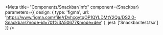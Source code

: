 
<Meta
  title="Components/Snackbar/Info"
  component={Snackbar}
  parameters={{
    design: {
      type: 'figma',
      url: 'https://www.figma.com/file/rDvhcgytqOP1QYLDMtY2Qg/DS2.0-Snackbars?node-id=701%3A50677&mode=dev'
    },
    jest: ['Snackbar.test.tsx']
  }}
/>

<Story of={DecoratorDefault} />

<Unstyled>
  <Stories />
</Unstyled>
